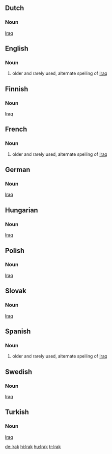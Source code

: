 ==Dutch==
===Noun===
[[Iraq]]
==English==
===Noun===
#older and rarely used, alternate spelling of [[Iraq]]
==Finnish==
===Noun===
[[Iraq]]
==French==
===Noun===
#older and rarely used, alternate spelling of [[Iraq]]

==German==
===Noun===
[[Iraq]]
==Hungarian==
===Noun===
[[Iraq]]
==Polish==
===Noun===
[[Iraq]]
==Slovak==
===Noun===
[[Iraq]]
==Spanish==
===Noun===
#older and rarely used, alternate spelling of [[Iraq]]
==Swedish==
===Noun===
[[Iraq]]
==Turkish==
===Noun===
[[Iraq]]

[[de:Irak]]
[[hi:Irak]]
[[hu:Irak]]
[[tr:Irak]]